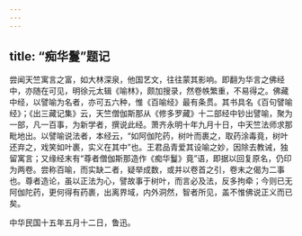 ```yaml
---
---
---
```

title: “痴华鬘”题记
---



尝闻天竺寓言之富，如大林深泉，他国艺文，往往蒙其影响。即翻为华言之佛经中，亦随在可见，明徐元太辑《喻林》，颇加搜录，然卷帙繁重，不易得之。佛藏中经，以譬喻为名者，亦可五六种，惟《百喻经》最有条贯。其书具名《百句譬喻经》；《出三藏记集》云，天竺僧伽斯那从《修多罗藏》十二部经中钞出譬喻，聚为一部，凡一百事，为新学者，撰说此经。萧齐永明十年九月十日，中天竺法师求那毗地出。以譬喻说法者，本经云，“如阿伽陀药，树叶而裹之，取药涂毒竟，树叶还弃之，戏笑如叶裹，实义在其中”也。王君品青爱其设喻之妙，因除去教诫，独留寓言；又缘经末有“尊者僧伽斯那造作《痴华鬘》竟”语，即据以回复原名，仍印为两卷。尝称百喻，而实缺二者，疑举成数，或并以卷首之引，卷末之偈为二事也。尊者造论，虽以正法为心，譬故事于树叶，而言必及法，反多拘牵；今则已无阿伽陀药，更何得有药裹，出离界域，内外洞然，智者所见，盖不惟佛说正义而已矣。

中华民国十五年五月十二日，鲁迅。